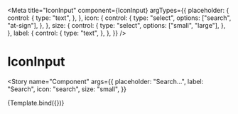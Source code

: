 
<Meta
  title="IconInput"
  component={IconInput}
  argTypes={{
    placeholder: {
      control: {
        type: "text",
      },
    },
    icon: {
      control: {
        type: "select",
        options: ["search", "at-sign"],
      },
    },
    size: {
      control: {
        type: "select",
        options: ["small", "large"],
      },
    },
    label: {
      control: {
        type: "text",
      },
    },
  }}
/>


# IconInput

<Story
  name="Component"
  args={{
    placeholder: "Search…",
    label: "Search",
    icon: "search",
    size: "small",
  }}
>
  {Template.bind({})}
</Story>
